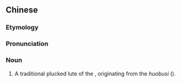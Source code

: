 {{also|苏古笃}}
==Chinese==
{{zh-forms|s=苏古笃}}

===Etymology===
{{rfe|zh}}

===Pronunciation===
{{zh-pron
|m=sūgǔdǔ
|c=sou1 gu2 duk1
|cat=n
}}

===Noun===
{{zh-noun}}

# {{lb|zh|musical instrument}} A traditional plucked lute of the {{w|Naxi people}}, originating from the ''huobusi'' ({{l|zh|火不思}}).